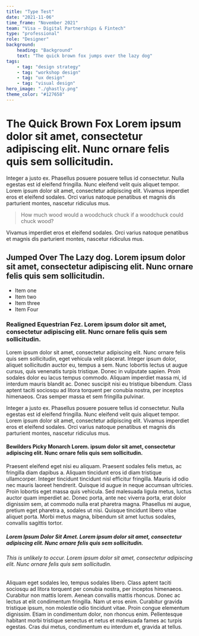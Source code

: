 ```yaml
---
title: "Type Test"
date: "2021-11-06"
time_frame: "November 2021"
team: "Visa – Digital Partnerships & Fintech"
type: "professional"
role: "Designer"
background:
    heading: "Background"
    text: "The quick brown fox jumps over the lazy dog"
tags:
    - tag: "design strategy"
    - tag: "workshop design"
    - tag: "ux design"
    - tag: "visual design"
hero_image: "./ghastly.png"
theme_color: "#127658"
---
```

# The Quick Brown Fox Lorem ipsum dolor sit amet, consectetur adipiscing elit. Nunc ornare felis quis sem sollicitudin.

Integer a justo ex. Phasellus posuere posuere tellus id consectetur. Nulla egestas est id eleifend fringilla. Nunc eleifend velit quis aliquet tempor. Lorem ipsum dolor sit amet, consectetur adipiscing elit. Vivamus imperdiet eros et eleifend sodales. Orci varius natoque penatibus et magnis dis parturient montes, nascetur ridiculus mus.

> How much wood would a woodchuck chuck if a woodchuck could chuck wood?

Vivamus imperdiet eros et eleifend sodales. Orci varius natoque penatibus et magnis dis parturient montes, nascetur ridiculus mus.

## Jumped Over The Lazy dog. Lorem ipsum dolor sit amet, consectetur adipiscing elit. Nunc ornare felis quis sem sollicitudin.

- Item one
- Item two
- Item three
- Item Four

### Realigned Equestrian Fez. Lorem ipsum dolor sit amet, consectetur adipiscing elit. Nunc ornare felis quis sem sollicitudin.

Lorem ipsum dolor sit amet, consectetur adipiscing elit. Nunc ornare felis quis sem sollicitudin, eget vehicula velit placerat. Integer ipsum dolor, aliquet sollicitudin auctor eu, tempus a sem. Nunc lobortis lectus ut augue cursus, quis venenatis turpis tristique. Donec in vulputate sapien. Proin sodales dolor eu lacus tempus commodo. Aliquam imperdiet massa mi, id interdum mauris blandit ac. Donec suscipit nisi eu tristique bibendum. Class aptent taciti sociosqu ad litora torquent per conubia nostra, per inceptos himenaeos. Cras semper massa et sem fringilla pulvinar.

Integer a justo ex. Phasellus posuere posuere tellus id consectetur. Nulla egestas est id eleifend fringilla. Nunc eleifend velit quis aliquet tempor. Lorem ipsum dolor sit amet, consectetur adipiscing elit. Vivamus imperdiet eros et eleifend sodales. Orci varius natoque penatibus et magnis dis parturient montes, nascetur ridiculus mus.

#### Bewilders Picky Monarch Lorem. ipsum dolor sit amet, consectetur adipiscing elit. Nunc ornare felis quis sem sollicitudin.

Praesent eleifend eget nisi eu aliquam. Praesent sodales felis metus, ac fringilla diam dapibus a. Aliquam tincidunt eros id diam tristique ullamcorper. Integer tincidunt tincidunt nisl efficitur fringilla. Mauris id odio nec mauris laoreet hendrerit. Quisque id augue in neque accumsan ultricies. Proin lobortis eget massa quis vehicula. Sed malesuada ligula metus, luctus auctor quam imperdiet ac. Donec porta, ante nec viverra porta, erat dolor dignissim sem, at commodo nulla erat pharetra magna. Phasellus mi augue, pretium eget pharetra a, sodales ut nisi. Quisque tincidunt libero vitae aliquet porta. Morbi metus magna, bibendum sit amet luctus sodales, convallis sagittis tortor.

##### Lorem Ipsum Dolor Sit Amet. Lorem ipsum dolor sit amet, consectetur adipiscing elit. Nunc ornare felis quis sem sollicitudin.

###### This is unlikely to occur. Lorem ipsum dolor sit amet, consectetur adipiscing elit. Nunc ornare felis quis sem sollicitudin.

Aliquam eget sodales leo, tempus sodales libero. Class aptent taciti sociosqu ad litora torquent per conubia nostra, per inceptos himenaeos. Curabitur non mattis lorem. Aenean convallis mattis rhoncus. Donec ac lectus at elit condimentum fringilla. Nam ut eros enim. Curabitur gravida tristique ipsum, non molestie odio tincidunt vitae. Proin congue elementum dignissim. Etiam in condimentum dolor, non rhoncus enim. Pellentesque habitant morbi tristique senectus et netus et malesuada fames ac turpis egestas. Cras dui metus, condimentum eu interdum et, gravida at tellus.




